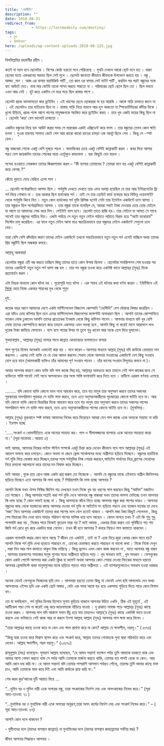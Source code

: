 ```yaml
---
title: 'ডেস্টিনি'
description: ""
date: 2018-08-31
redirect_from: 
            - https://lostmodesty.com/destiny/
tags: 
  - ব্লগ
  - রিমাইন্ডার"
hero: /uploads/wp-content-uploads-2018-08-125.jpg
---
```

বিসমিল্লাহির রহমানীর রহীম ।

কতই বা বয়স হবে ছেলেটার । বিশের কোঠা হয়তো সবে পেরিয়েছে । মুখটা দেখলে আরো ছোট মনে হত । বাচ্চা ছেলের মতো একধরনের সরলত ছিল সেই মুখে । ছেলেটা জানতো কীভাবে জীবনকে উপভোগ করতে হয় । বন্ধু , আড্ডা ,গান । আজ এর বাসায় বারবিকিউ পার্টি , তো কাল ওর বাসায় লেট নাইট পার্টি , কয়দিন পর পরই বন্ধুদের সঙ্গে হ্যাং আউটে যেত। বাবা মার কেইউ তাকে শাসন করতে পারতো না । পরিবারের ছোট ছেলে ছিল তো । ছিল বলতে এখন আর নেই । হুট করে একদিন সে মরে পড়ে ছিল রাস্তার পাশে ।

ছেলেটা প্রচন্ড ভালবাসতো কার ড্রাইভিং । এই বয়সের ছেলে ছোকরারা যা হয় আরকি । আস্তে গাড়ি চালাতে জানে না । এই ছেলেটাও তার ব্যতিক্রম ছিল না । রাস্তায় গাড়ি নিয়ে নামলে আর হুশ থাকতো না স্পিডোমিটারের কাঁটার দিকে । ধুলো উড়িয়ে, প্রচন্ড শব্দে আশে পাশের মানুষজনকে সচকিত করে ড্রাইভিং করত । তবে খুব একটা ভয়ের কিছু ছিল না । ছেলেটা ‘কার’ বেশ ভালোই চালাতো ।

একদিন বন্ধুদের নিয়ে হ্যাং আউট করার সময় সে মারাত্মক একটা এক্সিডেন্ট করে বসল । তার বন্ধুদের তেমন কোন ক্ষতি হলনা । দুএক যায়গায় সামান্য কেটে গেল আর কারো কারো হাতের চামড়া এক আধটু ছিলে গেল । কিন্তু সে -স্পট ডেড।

বন্ধু বান্ধবেরা শোকে একটু বেশি মুষড়ে পড়ল । স্বাভাবিকের চেয়ে একটু বেশিই কান্নাকাটি করল । কবর দিয়ে আসার পরও বেশ কয়েকদিন তাদের শোকের মাত্রা এতটুকুও কমলোনা । বরং কিছুটা যেন বাড়ল ।

সন্দেহ হওয়াতে লোকজন তাদের জিজ্ঞাসাবাদ করল – “কী ব্যাপার তোমাদের ? তোমরা মনে হয় একটু বেশিই কান্নাকাটি করে ফেলছ ?”

কেঁচো খুড়তে যেয়ে বেরিয়ে এলো সাপ ।

... ছেলেটা পর্নোগ্রাফিতে আসক্ত ছিল । পর্নমুভি দেখতে দেখতে তার এমন অবস্থা হয়েছিল যে তার আর ইন্টারনেটের ফ্রি পর্ন দিয়ে পোষাত না । তার দরকার ছিল হার্ডকোর পর্ন । তাই সে তার ক্রেডিট কার্ড ব্যবহার করে বিভিন্ন ওয়েবসাইট থেকে পর্নমুভি কিনে নিত । নতুন কোন হার্ডকোর পর্ন মুভি রিলিজ হলেই সেটা তার ইমেইল একাউন্টে চলে আসত । তার বন্ধুরাও ছিল পর্নোগ্রাফিতে আসক্ত । তার বন্ধুরা তাকে বলেছিল যে, আমরা সবাই টাকা দেওয়ার চেয়ে তোর মেইলে যা আসে তা আমাদের সেন্ড করে দিস। সেইটাই ভাল হবে। ছেলেটা তাতে রাজি হয়। তার মেইলে যা আসত সে সাথে সাথেই তার বন্ধুদের পাঠিয়ে দিত। একটা পর্যায়ে সে নতুন নতুন মেইল পাঠাতে পাঠাতে বিরক্ত হয়ে “অটো ফরোয়ার্ড” সিস্টেম চালু করেছিল। এর ফলে নতুন মেইল আসা মাত্র স্বয়ংক্রিয়ভাবে তার বন্ধুদের মেইল একাউন্টে সেগুলো চলে যেত।

তারা বেশি বেশি কাঁদছিল কারণ তাদের মেইল একাউন্টে তখনো সয়ংক্রিয়ভাবে নতুন নতুন পর্ন এসেই যাচ্ছিল অথচ তাদের প্রিয় বন্ধুটিই ছিল অন্ধকার কবরে।

আল্লাহু আকবার!

ছেলেটার বন্ধুরা এটি বন্ধ করতে চাচ্ছিল কিন্তু তাদের হাতে কোন উপায় ছিলনা । ছেলেটার সাবস্ক্রিপশন শেষ হওয়ার পর তাদের একাউন্টে নতুন নতুন পর্ন আসা বন্ধ হল । তার সব বন্ধুরা তওবা করে একনিষ্ঠ ভাবে আল্লাহ্‌র (সুবঃ) দিকে প্রত্যাবর্তন করল ।

এটা নিছক বানানো কোন ঘটনা নয় । পুরোপুরি সত্য ঘটনা । এক শায়খ এই ঘটনার কথা বর্ণনা করেন । ইউটিউবে এই [লিঙ্কে](https://www.youtube.com/watch?v=jE5m5qjMEzE) যেয়ে নিজে একবার শায়খের মুখ থেকে শুনুন

দুই.

কয়েক বছর আগে আমাদের দেশে একটা মাল্টিলেভেল বিজনেস কোম্পানি “ডেস্টিনি” বেশ দৌরাত্ম বিস্তার করেছিল । এরা যদিও চোর বাটপার ছিল তবে এদের মাল্টিলেভেল বিজনেসের কন্সেপ্টটা অসাধারণ ছিল । আপনি তাদের কোম্পানিতে যতজন লোক ঢুকাবেন আপনি তাদের প্রত্যেকের ইনকাম থেকে কিছু কমিশন পাবেন । আপনার মাধ্যমে যদি খুব বেশি লোক তাদের কোম্পানিতে জয়েন করে তাহলে একসময় এমন অবস্থা হবে , আপনি কিছু না করেই মাসে আরামসে লাখ দুয়েক টাকা কামিয়ে ফেলবেন । বসে বসে পায়ের উপর পা তুলে শুধু খাবেন আর নাকে তেল দিয়ে ঘুমাবেন।

সুবহানাল্লাহ , আল্লাহ্‌র (সুবঃ) বান্দার সাথে জান্নাত কেনাবেচার ব্যবসাতেও বান্দার

পাপ পুণ্যের হিসাব অনেকটা এভাবেই করা হয় । মনে করেন – আপনার মাধ্যমে আল্লাহ্‌ (সুবঃ) যদি কাউকে হেদায়াত দান করলেন । এরপর সেই ব্যক্তি যে যে নেক আমল করবেন সেখান থেকে আপনার সওয়াবের একাউন্টে বেশ কিছু সওয়াব যোগ হয়ে যাবে (আমলকারী ব্যক্তিও তাঁর আমলের পূর্ণ সওয়াব পাবেন । তাঁর ভাগের সওয়াব বিন্দুমাত্র কমবে না )।

আবার আপনার কারণে কোন ব্যক্তি যদি পাপ কাজে লিপ্ত হয়, আল্লাহ্‌র অবাধ্যতা করে তাহলে সেই পাপ কাজের জন্য সে ব্যক্তিতো শাস্তি পাবেই সেই সাথে আপনাকেও তার সঙ্গে শাস্তি ভাগাভাগি করে নিতে হবে । হাদীসে এরকম বর্ণনায় এসেছে ।

......... যদি কোনো ব্যক্তি কোনো ভাল পথে আহবান করে, তবে যত মানুষ তার অনুসরণ করবে তাদের সকলের পুরস্কারের সমপরিমাণ পুরস্কার সে ব্যক্তি লাভ করবে, তবে এতে অনুসরণকারীদের পুরস্কারের কোনো ঘাটতি হবে না। আর যদি কোনো ব্যক্তি কোনো বিভ্রান্তির দিকে আহবান করে তবে যত মানুষ তার অনুসরণ করবে তাদের সকলের পাপের সমপরিমাণ পাপ সে ব্যক্তি লাভ করবে, তবে এতে অনুসরণকারীদের পাপের কোনো ঘাটতি হবে না। (মুসলিম)।

আল্লাহ্‌ (সুবঃ) কুরআনে স্পষ্ট ভাষায় আমাদের নিষেধ করে দিয়েছেন আমরা যেন পাপ কাজে একে অন্যকে সাহায্য না করি । ইরশাদ হচ্ছে

'......সৎকর্ম ও খোদাভীতিতে একে অন্যের সাহায্য কর। পাপ ও সীমালঙ্ঘনের ব্যাপারে একে অন্যের সহায়তা করো না।' (সূরা মায়েদাহ : আয়াত ৫)

ভাই আমার, আপনার নিজের লাইফ স্টাইল সম্পর্কে একটু চিন্তা করে দেখেন কীভাবে পদে পদে আল্লাহ্‌র (সুবঃ) এই আদেশ অমান্য করে চলছেন। জেনে অথবা না জেনে ফ্রেন্ড সার্কেলদের মধ্যে অশ্লীলতা ছড়িয়ে দিচ্ছেন। বন্ধুদের হার্ডডিস্ক পর্ন মুভি দিয়ে বোঝায় করে দিচ্ছেন,তাদের সঙ্গে পর্নমুভির লিঙ্ক শেয়ার করছেন,আইটেম গার্লদের নিয়ে,ক্লাসের মেয়েদের নিয়ে রসালো আলোচনা করে তাদের মন বিষাক্ত করে দিচ্ছেন।

ভাই আমার , বুকে হাত রেখে আজ একটা প্রশ্ন করুন তো নিজেকে । আপনি যে বন্ধুদের মাঝে এইভাবে অশ্লীল জিনিসপত্র ছড়িয়ে দিচ্ছেন এতে আপনার কি লাভ হচ্ছে ? সিরিয়াসলি কি লাভ হচ্ছে আপনার ?

আপনি নিজে যখন ঐসব নিষিদ্ধ জিনিস পত্র দেখছেন তখন নিজে খুব বড় ধরণের পাপ করছেন কিন্তু “আদিম” মজাটাও তো পাচ্ছেন । কিন্তু আপনার সাপ্লাই করা পর্ন মুভি দেখে আপনার বন্ধু বান্ধবরা যখন তাদের লালসা মেটাচ্ছে তখন আপনার কি লাভ হচ্ছে ? কোন লাভই হচ্ছে না । কিন্তু আপনাকে কাঁধে নিতে হচ্ছে আপনার বন্ধুর করা পাপের ভারও । আপনার বন্ধুদের কাছ থেকে যতজনের কাছে আপনার দেওয়া পর্ন মুভি বা আইটেম সং ছড়িয়ে পড়বে এবং যতজন যতবার তা দেখে ‘মজা’ নিবে আপনার একাঊন্টে তাদের করা পাপের ভাগ যোগ হতেই থাকবে । আপনি মজা টজা কিছুই পেলেননা , কিন্তু শেষ বিচারের দিন দেখা যাবে পাহাড় পরিমাণ পাপের মালিক হয়ে বসে আছেন । কেমন লাগবে তখন ? এটা কি শুধু শুধু পাগলামি করা নয় , নিজের পায়ে নিজেই কুড়োল মারা নয় ? ভাই আমার , একবার চিন্তা করুন তো পৃথিবীতে শত শত জিবি পর্ন রেখে ধুম করে একদিন মারা গেলেন। তখন কী হবে আপনার ? কবরে গিয়েও পাপ কামাতে থাকবেন ।

এরকম পাগলামি করার কোন মানে আছে ? জীবন তো একটাই , তাই না ? একে নিয়ে জুয়া খেলার কোন মানে হয়? আপনি নিজে পর্ন মুভি দেখা ছাড়তে পারছেন না , চোখের হেফাজত করতে পারছেন না ভালো কথা । নিজে নিজে দেখুন , মজা নিন আর পাপ কামাতে থাকুন নিজ দায়িত্বে । কিন্তু ভুলেও এমন কোন কাজ করবেন না , যাতে আপনার বন্ধু বান্ধব , আপনার চারপাশের সমাজের মানুষ গুলোর মধ্যে অশ্লীলতা ছড়িয়ে পড়ে । খুব সাবধান ভাই , খুব সাবধান । ফেসবুকের কোন একটা পোস্টে আপনার করা একটা ক্লিক বা কমেন্ট অথবা আপনার কোন শেয়ার দেওয়া লিংকের মাধ্যমে হয়তো আপনার ফ্রেন্ডলিস্টে থাকা মানুষগুলোর মাঝে ছড়িয়ে পড়তে পারে অশ্লীলতা । এই ব্যাপারগুলোতেও সাবধান হওয়া দরকার ।

অনেক বোনই ফেসবুকে নিজেদের ছবি দেন । আপনারা হয়তো তেমন কিছু না ভেবেই এসব ছবি আপলোড দেন অথচ আপনাদের এইসব ছবি এক একটা ছোট অঙ্গার , যেটা এক সময় আস্তে বড় হয়ে একসময় পুড়িয়ে দিতে পারে কোন বিশাল বন।

তো যা বলছিলাম , পর্ন মুভির ডিলার হিসেবে সুনাম কুড়িয়ে থাকলে আপনার উচিত এখনি , ঠিক এই মুহূর্তে , এই আর্টিকেল পড়া শেষ না করেই ওজু করে জায়নামাজে দাঁড়িয়ে যাওয়া । দু রাকাত নামাজ পড়ে আল্লাহ্‌র (সুবঃ) কাছে তওবা করুন । আপনার পাপ যদি আকাশ সমান উঁচু হয়ে যায় তাহলেও আল্লাহ্‌’র (সুবঃ) কাছে একনিষ্ঠ ভাবে তওবা করলে এবং ভবিষ্যতে সেই কাজ আর না করলে ইনশা আল্লাহ্‌ আল্লাহ (সুবঃ) আপনার পাপ ক্ষমা করে দিবেন ।

"তারা আল্লাহর কাছে তওবা করে না কেন এবং ক্ষমা প্রার্থনা করে না কেন? আল্লাহ যে ক্ষমাশীল, দয়ালু।" ( ৫ঃ৭৪)

"কিন্তু যারা তওবা করে বিশ্বাস স্থাপন করে এবং সৎকর্ম করে, আল্লাহ তাদের গোনাহকে পুন্য দ্বারা পরিবর্তত করে এবং দেবেন। আল্লাহ ক্ষমাশীল, পরম দয়ালু।" (২৫ঃ৭০)

রাসূলুল্লাহ (সাঃ) বলেছেন- সুমহান আল্লাহ বলেছেন, “হে আদম সন্তান! যতক্ষন পর্যন্ত তুমি আমাকে ডাকতে থাক এবং আমার আশা পোষণ করতে থাক সে পর্যন্ত আমি তোমাকে মার্জনা করতে থাকি, তোমার যত পাপই হোক না কেন। আর আমি কোন ভয় করি না। হে আদম সন্তান! যদি তোমার পাপরাশি আসমান পর্যন্তও পৌছে, তারপর তুমি আমার কাছে মাফ চাও, আমি তোমাকে মাফ করে দিই এবং আমি কাউকে গ্রাহ্য করি না।”

শেষ করব কুর’আনের দুটি আয়াত দিয়ে ...

“...মুমিন নর ও মুমিন নারী একে অপরের বন্ধু, তারা সৎকাজের নির্দেশ দেয় এবং অসৎকাজের নিষেধ করে।” (সূরা আত-তাওবা: ৭১ )

“...মুনাফিক নর ও মুনাফিক নারী একে অপরের অনুরূপ,তারা অসৎ কর্মের নির্দেশ দেয় এবং সৎকর্ম নিষেধ করে।” – ( সূরা আত-তাওবা: ৬৭)

আপনি কোন দলে থাকবেন ?

\- মুমীনদের দলে (যাদের বাসস্থান জান্নাত) না মুনাফিকের দলে (যাদের বাসস্থান জাহান্নামের সর্বনিম্ন স্তর) ?

জীবন আপনার সিদ্ধান্তও আপনার ।
